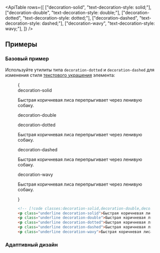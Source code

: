 

<ApiTable
  rows={[
    ["decoration-solid", "text-decoration-style: solid;"],
    ["decoration-double", "text-decoration-style: double;"],
    ["decoration-dotted", "text-decoration-style: dotted;"],
    ["decoration-dashed", "text-decoration-style: dashed;"],
    ["decoration-wavy", "text-decoration-style: wavy;"],
  ]}
/>

## Примеры

### Базовый пример

Используйте утилиты типа `decoration-dotted` и `decoration-dashed` для изменения стиля [текстового украшения](/docs/text-decoration-line) элемента:

<Figure>

<Example>
  {
    <div className="flex flex-col gap-8 text-gray-900 dark:text-gray-200">
      <div>
        <div className="mb-3 font-mono text-xs font-medium text-gray-500 dark:text-gray-400">decoration-solid</div>
        <p className="text-lg font-medium underline decoration-solid">Быстрая коричневая лиса перепрыгивает через ленивую собаку.</p>
      </div>
      <div>
        <div className="mb-3 font-mono text-xs font-medium text-gray-500 dark:text-gray-400">decoration-double</div>
        <p
          className="text-lg font-medium underline decoration-double"
          children="Быстрая коричневая лиса перепрыгивает через ленивую собаку."
        />
      </div>
      <div>
        <div className="mb-3 font-mono text-xs font-medium text-gray-500 dark:text-gray-400">decoration-dotted</div>
        <p className="text-lg font-medium underline decoration-dotted">Быстрая коричневая лиса перепрыгивает через ленивую собаку.</p>
      </div>
      <div>
        <div className="mb-3 font-mono text-xs font-medium text-gray-500 dark:text-gray-400">decoration-dashed</div>
        <p className="text-lg font-medium underline decoration-dashed">Быстрая коричневая лиса перепрыгивает через ленивую собаку.</p>
      </div>
      <div>
        <div className="mb-3 font-mono text-xs font-medium text-gray-500 dark:text-gray-400">decoration-wavy</div>
        <p className="text-lg font-medium underline decoration-wavy">Быстрая коричневая лиса перепрыгивает через ленивую собаку.</p>
      </div>
    </div>
  }
</Example>

```html
<!-- [!code classes:decoration-solid,decoration-double,decoration-dotted,decoration-dashed,decoration-wavy] -->
<p class="underline decoration-solid">Быстрая коричневая лиса...</p>
<p class="underline decoration-double">Быстрая коричневая лиса...</p>
<p class="underline decoration-dotted">Быстрая коричневая лиса...</p>
<p class="underline decoration-dashed">Быстрая коричневая лиса...</p>
<p class="underline decoration-wavy">Быстрая коричневая лиса...</p>
```

</Figure>

### Адаптивный дизайн

<ResponsiveDesign
  element="p"
  property="text-decoration-style"
  defaultClass="underline"
  featuredClass="decoration-dashed"
/>
